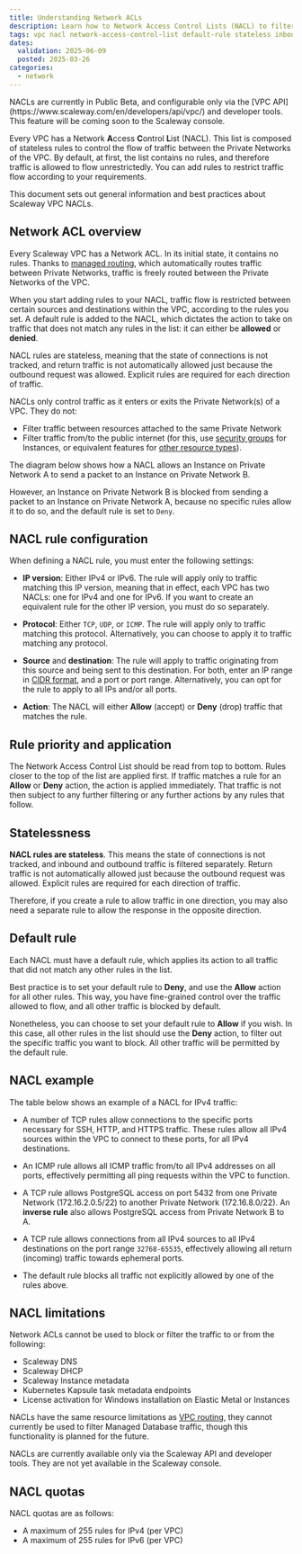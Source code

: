 ```yaml
---
title: Understanding Network ACLs
description: Learn how to Network Access Control Lists (NACL) to filter inbound and outbound traffic between the different Private Networks of your VPC. Understand concepts, best practices, and key use cases.
tags: vpc nacl network-access-control-list default-rule stateless inbound outbound port
dates:
  validation: 2025-06-09
  posted: 2025-03-26
categories:
  - network
---
```



<Message type="important">
NACLs are currently in Public Beta, and configurable only via the [VPC API](https://www.scaleway.com/en/developers/api/vpc/) and developer tools. This feature will be coming soon to the Scaleway console.
</Message>

Every VPC has a Network **A**ccess **C**ontrol **L**ist (NACL). This list is composed of stateless rules to control the flow of traffic between the Private Networks of the VPC. By default, at first, the list contains no rules, and therefore traffic is allowed to flow unrestrictedly. You can add rules to restrict traffic flow according to your requirements.

This document sets out general information and best practices about Scaleway VPC NACLs.

## Network ACL overview

Every Scaleway VPC has a Network ACL. In its initial state, it contains no rules. Thanks to [managed routing](/vpc/reference-content/understanding-routing/), which automatically routes traffic between Private Networks, traffic is freely routed between the Private Networks of the VPC.

When you start adding rules to your NACL, traffic flow is restricted between certain sources and destinations within the VPC, according to the rules you set. A default rule is added to the NACL, which dictates the action to take on traffic that does not match any rules in the list: it can either be **allowed** or **denied**.

<Lightbox image={image} alt="A schema shows how the NACL sits at the intersection of two Private Networks in a Scaleway VPC" />

NACL rules are stateless, meaning that the state of connections is not tracked, and return traffic is not automatically allowed just because the outbound request was allowed. Explicit rules are required for each direction of traffic.

NACLs only control traffic as it enters or exits the Private Network(s) of a VPC. They do not:
- Filter traffic between resources attached to the same Private Network
- Filter traffic from/to the public internet (for this, use [security groups](/instances/how-to/use-security-groups/) for Instances, or equivalent features for [other resource types](/ipam/reference-content/)).

The diagram below shows how a NACL allows an Instance on Private Network A to send a packet to an Instance on Private Network B.

However, an Instance on Private Network B is blocked from sending a packet to an Instance on Private Network A, because no specific rules allow it to do so, and the default rule is set to `Deny`.

<Lightbox image={image2} alt="A schema shows how the NACL sits at the intersection of two Private Networks in a Scaleway VPC. Packets attempt to travel between Private Networks, and are either allowed or denied according to NACL rules" />

## NACL rule configuration

When defining a NACL rule, you must enter the following settings:

- **IP version**: Either IPv4 or IPv6. The rule will apply only to traffic matching this IP version, meaning that in effect, each VPC has two NACLs: one for IPv4 and one for IPv6. If you want to create an equivalent rule for the other IP version, you must do so separately.

- **Protocol**: Either `TCP`, `UDP`, or `ICMP`. The rule will apply only to traffic matching this protocol. Alternatively, you can choose to apply it to traffic matching any protocol.

- **Source** and **destination**: The rule will apply to traffic originating from this source and being sent to this destination. For both, enter an IP range in [CIDR format](/vpc/concepts/#cidr-block), and a port or port range. Alternatively, you can opt for the rule to apply to all IPs and/or all ports.
    
- **Action**: The NACL will either **Allow** (accept) or **Deny** (drop) traffic that matches the rule.

## Rule priority and application

The Network Access Control List should be read from top to bottom. Rules closer to the top of the list are applied first. If traffic matches a rule for an **Allow** or **Deny** action, the action is applied immediately. That traffic is not then subject to any further filtering or any further actions by any rules that follow. 

## Statelessness

**NACL rules are stateless**. This means the state of connections is not tracked, and inbound and outbound traffic is filtered separately. Return traffic is not automatically allowed just because the outbound request was allowed. Explicit rules are required for each direction of traffic.

Therefore, if you create a rule to allow traffic in one direction, you may also need a separate rule to allow the response in the opposite direction. 

## Default rule

Each NACL must have a default rule, which applies its action to all traffic that did not match any other rules in the list.

Best practice is to set your default rule to **Deny**, and use the **Allow** action for all other rules. This way, you have fine-grained control over the traffic allowed to flow, and all other traffic is blocked by default.

Nonetheless, you can choose to set your default rule to **Allow** if you wish. In this case, all other rules in the list should use the **Deny** action, to filter out the specific traffic you want to block. All other traffic will be permitted by the default rule.

## NACL example

The table below shows an example of a NACL for IPv4 traffic:

<Lightbox image={image3} alt="A table shows a number of NACL rules" />

- A number of TCP rules allow connections to the specific ports necessary for SSH, HTTP, and HTTPS traffic. These rules allow all IPv4 sources within the VPC to connect to these ports, for all IPv4 destinations. 

- An ICMP rule allows all ICMP traffic from/to all IPv4 addresses on all ports, effectively permitting all ping requests within the VPC to function.

- A TCP rule allows PostgreSQL access on port 5432 from one Private Network (172.16.2.0.5/22) to another Private Network (172.16.8.0/22). An **inverse rule** also allows PostgreSQL access from Private Network B to A.

- A TCP rule allows connections from all IPv4 sources to all IPv4 destinations on the port range `32768-65535`, effectively allowing all return (incoming) traffic towards ephemeral ports.

- The default rule blocks all traffic not explicitly allowed by one of the rules above.

## NACL limitations

Network ACLs cannot be used to block or filter the traffic to or from the following:

- Scaleway DNS
- Scaleway DHCP
- Scaleway Instance metadata
- Kubernetes Kapsule task metadata endpoints
- License activation for Windows installation on Elastic Metal or Instances 

NACLs have the same resource limitations as [VPC routing](/vpc/reference-content/understanding-routing/#limitations), they cannot currently be used to filter Managed Database traffic, though this functionality is planned for the future.

NACLs are currently available only via the Scaleway API and developer tools. They are not yet available in the Scaleway console.

## NACL quotas

NACL quotas are as follows:

- A maximum of 255 rules for IPv4 (per VPC)
- A maximum of 255 rules for IPv6 (per VPC)